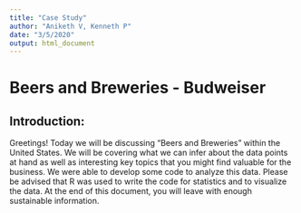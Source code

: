 ```yaml
---
title: "Case Study"
author: "Aniketh V, Kenneth P"
date: "3/5/2020"
output: html_document
---
```


# Beers and Breweries - Budweiser
## Introduction:

Greetings! Today we will be discussing "Beers and Breweries" within the United States. We will be covering what we can infer about the data points at hand as well as interesting key topics that you might find valuable for the business. We were able to develop some code to analyze this data. Please be advised that R was used to write the code for statistics and to visualize the data. At the end of this document, you will leave with enough sustainable information.

<!-- ## Lets set up our environment -->
<!-- ```{r} -->
<!-- #Load required libraries -->
<!-- library(ggplot2) -->
<!-- library(dplyr) -->
<!-- library(tidyr) -->
<!-- library(stringr) -->
<!-- library(magrittr) -->
<!-- library(maps) -->
<!-- library(mapproj) -->
<!-- library(maptools) -->
<!-- library(GGally) -->
<!-- library(ggalt) -->
<!-- library(mice) -->
<!-- library(e1071) -->
<!-- library(class) -->
<!-- library(caret) -->

<!-- #Import the data -->
<!-- beers = read.csv("/Users/password1234/Documents/Doing_Data_Science/MSDS_6306_Doing-Data-Science/Unit\ 8\ and\ 9\ Case\ Study\ 1/Beers.csv", header = TRUE) -->
<!-- breweries = read.csv("/Users/password1234/Documents/Doing_Data_Science/MSDS_6306_Doing-Data-Science/Unit\ 8\ and\ 9\ Case\ Study\ 1/Breweries.csv", header = TRUE) -->
<!-- ``` -->

<!-- ## Part 1: How many breweries are present in each state? -->
<!-- The purpose of this block is to find out how many breweries are present per each state. To that we need to utilize the breweries file to obtain and visually produce this information. -->
<!-- ```{r} -->
<!-- #Lets first create a new data frame that only includes the number of breweries per state. -->
<!-- breweriesMapData = count(breweries, State) -->
<!-- #The count column was produced as a random variable, need to change that to a name thats more clean -->
<!-- colnames(breweriesMapData)[2] = "Number_of_Breweries" -->
<!-- #Lets visualize the data in a nice bar chart -->
<!-- breweriesMapData %>% ggplot(aes(x = State, y = Number_of_Breweries, fill = State)) + geom_bar(stat = "identity", width = .5) + -->
<!--   labs(title = "Breweries", subtitle = "State and # of Breweries", caption = "breweries") + theme(axis.text.x = element_text(angle = 65, vjust = 0.6), legend.position = "none") -->
<!-- ``` -->

<!-- ## Part 2: Lets Merge both data sets together -->
<!-- In order to get the best out of this evaluation, we will need to merge both the datasets together so it can be presentable. The datasets were joined by an indicator, in this case the common indicator is "Brew_ID". -->
<!-- ```{r} -->
<!-- #Need to change the column name for Breweries ID to a common name. -->
<!-- colnames(beers)[5] = "Brew_ID" -->

<!-- #Combining to one dataset called beersAndBrew -->
<!-- beersAndBrew = full_join(beers, breweries, by = "Brew_ID") -->
<!-- colnames(beersAndBrew)[1] = "Beer_Name" -->
<!-- colnames(beersAndBrew)[8] = "Brewery_Name" -->

<!-- #Print the first 6 observations -->
<!-- head(beersAndBrew, 6) -->
<!-- #Print the last 6 Observations -->
<!-- tail(beersAndBrew, 6) -->
<!-- ``` -->

<!-- ## Part 3: What to do with missing data? -->
<!-- Missing data can be cumbersome, what we did to replace the missing values is use the mice function which computes the mean/median/mode of the columns at hand. This is handy as it evaluates the data based on similar observations and replace the missing values with the closest match (mean, median, or mode). -->
<!-- ```{r} -->
<!-- #Need to create a new data frame with just ABV and IBU for faster compute time -->
<!-- ABVandIBU = beersAndBrew %>% select(ABV, IBU) -->

<!-- #Wrapper on MICE function which makes the response time for the function much faster. Adds an extra argument called droplist, where you can pass a character vector of predictor variables that you do not want used in the right-hand-side of the imputation formulas -->
<!-- ImputeData = function(data, m = 10, maxit = 15, droplist = NULL) -->
<!-- { -->
<!--   if(length(intersect(names(data), droplist)) < length(droplist))  -->
<!--   { -->
<!--     stop("Droplist variables not found in data set") -->
<!--   } -->
<!--   predictorMatrix = (1 - diag(1,ncol(data))) -->
<!--   for (term in droplist) -->
<!--   { -->
<!--     drop.index = which(names(data) == term) -->
<!--       predictorMatrix[, drop.index] = 0 -->
<!--   } -->
<!--   mids.out = mice(data, m = m, maxit = maxit, predictorMatrix = predictorMatrix) -->
<!--   return(mids.out) -->
<!-- } -->

<!-- imp = ImputeData(ABVandIBU, m = 1, maxit = 10) -->
<!-- ABVandIBU = complete(imp) -->

<!-- beersAndBrew = cbind(beersAndBrew, ABVandIBU) -->
<!-- #Rename to delete columns -->
<!-- colnames(beersAndBrew)[3] = "a" -->
<!-- colnames(beersAndBrew)[4] = "b" -->
<!-- beersAndBrew = select(beersAndBrew, -c(3:4)) -->
<!-- #Reorder data -->
<!-- beersAndBrew = beersAndBrew[c(1,2,9,10,3,4,5,6,7,8)] -->
<!-- ``` -->

<!-- ## Part 4: Computing the median alcohol content and international bitterness for each state -->
<!-- We want to see what the median ABV and IBU (Bitterness) for each state. To do this we need to summarise the data and be able to present in a bar graph format.In the bar charts we can see the frequency per state for the medians per the levels (ABV, IBU). -->
<!-- ```{r} -->
<!-- #Select the data points needed and create a new data frame, in this case by median -->
<!-- byState = beersAndBrew %>% select(ABV, IBU, State) %>% group_by(State) %>% summarise(MedianABV = median(ABV), MedianIBU = median(IBU)) -->

<!-- #Plot the data frame for ABV -->
<!-- byState %>% ggplot(aes(x = State, y = MedianABV, fill = State)) + geom_bar(stat = "identity", width = .5) + theme(legend.position = "none") + ggtitle("Barplot for Median ABV per State") -->

<!-- #Plot the data frame for IBU -->
<!-- byState %>% ggplot(aes(x = State, y = MedianIBU, fill = State)) + geom_bar(stat = "identity", width = .5) + theme(legend.position = "none") + ggtitle("Barplot for Median IBU per State") -->
<!-- ``` -->

<!-- ##Part 5: The State with the max alcoholic beer and the state that produces the most bitter beer. -->
<!-- The idea for this block is to figure out which state produces the most alcoholic beeer as well as the state with the bitterist beer. -->
<!-- As per the consensus: -->
<!-- IBU: Oregon and Hawaii - 138 -->
<!-- ABV: Colorado - 12.8% -->
<!-- ```{r} -->
<!-- #Finding the highest value for IBU and then tracing the state -->
<!-- max(beersAndBrew$IBU) -->
<!-- #Filter the State by above value -->
<!-- beersAndBrew %>% select(State, IBU) %>% filter(IBU == 138) -->

<!-- #Finding the highest value for ABV and then tracing the state -->
<!-- max(beersAndBrew$ABV) -->
<!-- #Filter the state with above value -->
<!-- beersAndBrew %>% select(State, ABV) %>% filter(ABV == 0.128) -->
<!-- ``` -->

<!-- #Part 6: Summary statistics for ABV -->
<!-- Figuring out the distribution and the statistics for alcohol content is also key. Especially when drinking beer, the higher the alcohol content the more the effects are felt. It is an important characteristic of a beer. Let dwelve into this variable. -->

<!-- As per the below histogram and summary we can see the the distribution is skewed slightly to the right but not signifcantly. This tells us the mean is larger than the median ever so slightly. In response to all the beers we can see that the majority of the beers hover around .04 to .065.  -->
<!-- ```{r} -->
<!-- #Lets get the summary -->
<!-- summary(beersAndBrew$ABV) -->

<!-- #Lets find the distribution -->
<!-- beersAndBrew %>% ggplot(aes(x = ABV)) + geom_histogram(fill = "red", color = "black") + stat_function(fun = dnorm, args = list(mean = mean(beersAndBrew$ABV), sd = sd(beersAndBrew$ABV))) + ggtitle("Distribution of ABV") + ylab("Frequency") -->
<!-- ``` -->

<!-- ## Part 7: Relationship between ABV and IBU -->
<!-- Is there any relationship between ABV and IBU? This is something the below code chunk can help address. An assumption that can be made is that as ABV rises so does bitterness and vice versa. In real world scenarios, its better not to assume. -->

<!-- The below scatter plot shows that there is some kind of relationship between ABV and IBU. Based on this graph its hard to justify whether ABV percentage leads to increased bitterness. It seems that a vast majority of beers in the 5 to 10 percent range have high bitterness. However, there are some in which high ABV attains to a high bitterness level. -->

<!-- ```{r} -->
<!-- #Scatter Graph -->
<!-- beersAndBrew %>% ggplot(aes(x = IBU, y = ABV)) + geom_point(position = "jitter") + geom_smooth(method = "loess", se=F, color = "blue") + -->
<!--   xlim(c(0, 150)) + ylim(c(0, .15)) + ggtitle("Scatter Graph of Relation Between IBU and ABV") -->
<!-- ``` -->

<!-- ## Part 8: K-NN in respects to ABV and IBU based on type of beer -->
<!-- One of the few takeaways for this presentation is to investigate the difference between IPA's and Ale's based on ABV and IBU. If we feed the training set with a beer with both ABV and IBU will it correctly classify the beer type? For the most part it does. If you feed the model specific values then the KNN algorithm correctly classify the right type based on its nearest neigbor. In this scenario, IPA has a higher ABV and IBU compared to Ale's.  -->

<!-- The accuracy is not as strong as one would hope, but its not bad either. Based on the train and test split there seems to be more Ale's than IPA's. Initially, as k rises so does the accuracy; as it reaches into the teens the accuracy tapers off to stay around 75%. This data could change based on more IPA's being produced. As of right now the Ales far outweigh the IPA. In order to achieve 100% accuracy we need more equal number of beers per type.  -->
<!-- ```{r} -->
<!-- library(class) -->
<!-- library(caret) -->
<!-- library(e1071) -->
<!-- #Create dataset with only IPAs and Ales. -->
<!-- beersALEIPA <- beers %>% select(Name, ABV, IBU, Style) %>% filter(!is.na(IBU)) %>% filter(str_detect(Style, "(IPA|Ale)")) -->
<!-- #Create new column for type -->
<!-- beersALEIPA <- beersALEIPA %>% mutate(IPAorAle = ifelse(grepl("IPA", beersALEIPA$Style),"IPA","Ale")) -->
<!-- #plot -->
<!-- beersALEIPA %>% ggplot(aes(x = ABV, y = IBU, color = IPAorAle)) + geom_point() -->
<!-- #Start KNN inital test by feeding a random ABV and IBU -->
<!-- beerTest = data.frame(ABV = 0.05, IBU = 45) -->
<!-- knn(beersALEIPA[,2:3], beerTest, beersALEIPA$IPAorAle, k = 7, prob = TRUE) -->
<!-- #Train data set and test data set, evaluate with both -->
<!-- set.seed(6) -->
<!-- splitPerc = .70 -->
<!-- trainIndices = sample(1:dim(beersALEIPA)[1], round(splitPerc * dim(beersALEIPA)[1])) -->
<!-- train = beersALEIPA[trainIndices,] -->
<!-- test = beersALEIPA[-trainIndices,] -->
<!-- # k = 3 -->
<!-- classifications = knn(train[, c(2,3)], test[, c(2,3)], train$IPAorAle, prob = TRUE, k = 3) -->
<!-- table(classifications, test$IPAorAle) -->
<!-- confusionMatrix(table(classifications, test$IPAorAle)) -->
<!-- # k = 7 -->
<!-- classifications = knn(train[, c(2,3)], test[, c(2,3)], train$IPAorAle, prob = TRUE, k = 7) -->
<!-- table(classifications, test$IPAorAle) -->
<!-- confusionMatrix(table(classifications, test$IPAorAle)) -->
<!-- #k = 13 -->
<!-- classifications = knn(train[, c(2,3)], test[, c(2,3)], train$IPAorAle, prob = TRUE, k = 13) -->
<!-- table(classifications, test$IPAorAle) -->
<!-- confusionMatrix(table(classifications, test$IPAorAle)) -->
<!-- #Now going to loop through more than one k and find the average -->
<!-- iterations = 500 -->
<!-- numks = 30 -->
<!-- masterAcc = matrix(nrow = iterations, ncol = numks) -->

<!-- for(j in 1:iterations) -->
<!-- { -->
<!-- accs = data.frame(accuracy = numeric(30), k = numeric(30)) -->
<!-- trainIndices = sample(1:dim(beersALEIPA)[1], round(splitPerc * dim(beersALEIPA)[1])) -->
<!-- train = beersALEIPA[trainIndices,] -->
<!-- test = beersALEIPA[-trainIndices,] -->
<!-- for(i in 1:numks) -->
<!-- { -->
<!--   classifications = knn(train[, c(2,3)], test[, c(2,3)], train$IPAorAle, prob = TRUE, k = i) -->
<!--   table(classifications, test$IPAorAle) -->
<!--   CM = confusionMatrix(table(classifications,test$IPAorAle)) -->
<!--   masterAcc[j,i] = CM$overall[1] -->
<!-- } -->
<!-- } -->
<!-- MeanAcc = colMeans(masterAcc) -->
<!-- plot(seq(1,numks,1),MeanAcc, type = "l") -->
<!-- ``` -->

<!-- ## Part 9: Supplemental and Bonus information (Aniketh) -->
<!-- As a business we would like to see in what areas its best to improve on. As per that note, we decided to give more supplemental information that can help drive sales in some regard. -->

<!-- The below illustrates which region in the US that we see the most IPA beers brewed. It would be best to see this visually, therefore we created a heat map that indicates which regions IPA beer thrive. As per part 8, there were more Ale beers then there were IPA's. I believe IPAs are still not as popular as Ale's because of its higher ABV and bitterness. IPA beers provide more bang for the buck and it should definitely be looked into where they tend to thrive and which areas it can improve. The output below should tell us indirectly which area drinks more IPA's. -->

<!-- ```{r} -->
<!-- #Re-initalize the IPA and Ale beers data frame with state -->
<!-- IPABeers = beersAndBrew %>% select(Beer_Name, ABV, IBU, Style, State) %>% filter(str_detect(Style, "IPA")) -->
<!-- AleBeers = beersAndBrew %>% select(Beer_Name, ABV, IBU, Style, State) %>% filter(str_detect(Style, "Ale")) -->

<!-- #replace all white spaces in states otherwise it will not run properly -->
<!-- IPABeers$State =  str_replace(IPABeers$State, " ", "") -->

<!-- #need to convert abbreviation for state to name -->
<!-- library(openintro) -->

<!-- #Load above library to use function abbr2state and create new column for state name -->
<!-- IPABeers$State_Name = abbr2state(IPABeers$State) -->
<!-- #make lowercase for state names as map package will not work -->
<!-- IPABeers$State_Name = tolower(IPABeers$State_Name) -->

<!-- #Count IPA Beers by state -->
<!-- NumberStates = count(IPABeers, State) -->

<!-- #Create state data frame for United States map -->
<!-- states = map_data("state") -->
<!-- map.df = merge(states, IPABeers, by.x = "region", by.y = "State_Name", all.x = T) -->
<!-- map.df = merge(NumberStates, map.df, by = "State") -->
<!-- map.df = map.df[order(map.df$order),] -->
<!-- colnames(map.df)[2] = "Amount" -->

<!-- #Create heat map on US states -->
<!-- map.df %>% ggplot(aes(x = long, y = lat, group = group)) + geom_polygon(aes(fill = Amount)) + geom_path() + -->
<!--   scale_fill_gradientn(colours = rev(heat.colors(10)), na.value = "grey90") + coord_map() + ggtitle("Heat Map of IPA Beers Brewed") -->
<!-- ``` -->
<!-- Based on the heat map, it does look like IPA beers are slightly more dominant on the western side of North America. However, it does look like the more eastern states consume IPA beers as well, compared to the south and midwest. Its more profitable to venture with new IPA products in the West and some states in the East. -->

<!-- ## Part 9b: Supplemental and Bonus information (Kenneth) -->
<!-- As a business person, one may also want to know which type of beer is more often produced in which part of the country. This data may be necessary when attempting to market to a specific segment of the U.S. One could easily compare the most common beer produced with the sales data from eahc state to determine if different production choices should be made. -->

<!-- For this presentation of data we also chose a heat map, detailing not the count but the most common beer produced in each state. Please note that the decision of how to break down each category is not authoritative, and different data may be obtained from a different set of aggragations. -->


<!-- Based on the heat map, it appears that the most commonly produced beers across the majority of the states are the IPAs. Within the "Other/Unknown" category were placed the specialized beers with foreign names or single word names. Notably, only Wisconsin had a majoriy of beer types produced as "Lagers". -->
